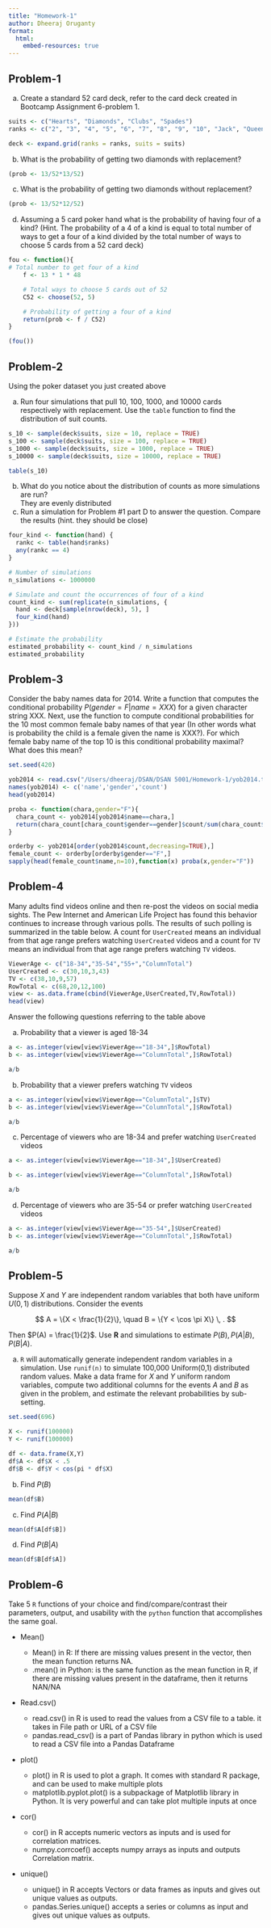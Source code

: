 ```yaml
---
title: "Homework-1"
author: Dheeraj Oruganty
format: 
  html: 
    embed-resources: true
---
```


## Problem-1  

a) Create a standard 52 card deck, refer to the card deck created in Bootcamp Assignment 6-problem 1.  

```r

suits <- c("Hearts", "Diamonds", "Clubs", "Spades")
ranks <- c("2", "3", "4", "5", "6", "7", "8", "9", "10", "Jack", "Queen", "King", "Ace")

deck <- expand.grid(ranks = ranks, suits = suits)
```

b) What is the probability of getting two diamonds with replacement?  

```r

(prob <- 13/52*13/52)
```

c) What is the probability of getting two diamonds without replacement?  
```r
(prob <- 13/52*12/52)

```


d) Assuming a 5 card poker hand what is the probability of having four of a kind? (Hint. The probability of a 4 of a kind is equal to total number of ways to get a four of a kind divided by the total number of ways to choose 5 cards from a 52 card deck)  

```r

fou <- function(){
# Total number to get four of a kind
    f <- 13 * 1 * 48

    # Total ways to choose 5 cards out of 52
    C52 <- choose(52, 5)

    # Probability of getting a four of a kind
    return(prob <- f / C52)
}

(fou())
```


## Problem-2 

Using the poker dataset you just created above

a) Run four simulations that pull 10, 100, 1000, and 10000 cards respectively with replacement. Use the `table` function to find the distribution of suit counts.  

```r

s_10 <- sample(deck$suits, size = 10, replace = TRUE)
s_100 <- sample(deck$suits, size = 100, replace = TRUE)
s_1000 <- sample(deck$suits, size = 1000, replace = TRUE)
s_10000 <- sample(deck$suits, size = 10000, replace = TRUE)

table(s_10)

```


b) What do you notice about the distribution of counts as more simulations are run?  
    They are evenly distributed
c) Run a simulation for Problem #1 part D to answer the question. Compare the results (hint. they should be close)  


```r

four_kind <- function(hand) {
  rankc <- table(hand$ranks)
  any(rankc == 4)
}

# Number of simulations
n_simulations <- 1000000

# Simulate and count the occurrences of four of a kind
count_kind <- sum(replicate(n_simulations, {
  hand <- deck[sample(nrow(deck), 5), ]
  four_kind(hand)
}))

# Estimate the probability
estimated_probability <- count_kind / n_simulations
estimated_probability

```

## Problem-3

Consider the baby names data for 2014. Write a function that
computes the conditional probability $P(gender = F | name = XXX)$ for a given
character string XXX. Next, use the function to compute conditional probabilities for the
10 most common female baby names of that year (In other words what is probability the child is a female given the name is XXX?). For which female baby name of
the top 10 is this conditional probability maximal? What does this mean?

```r
set.seed(420)

yob2014 <- read.csv("/Users/dheeraj/DSAN/DSAN 5001/Homework-1/yob2014.txt")
names(yob2014) <- c('name','gender','count')
head(yob2014)

```


```r
proba <- function(chara,gender="F"){
  chara_count <- yob2014[yob2014$name==chara,]
  return(chara_count[chara_count$gender==gender]$count/sum(chara_count$count))
}

orderby <- yob2014[order(yob2014$count,decreasing=TRUE),]
female_count <- orderby[orderby$gender=="F",]
sapply(head(female_count$name,n=10),function(x) proba(x,gender="F"))


```


## Problem-4 

Many adults find videos online and then re-post the videos on social media sights. The Pew Internet and American Life Project has found this behavior continues to increase through various polls. The results of such polling is summarized in the table below. A count for `UserCreated` means an individual from that age range prefers watching `UserCreated` videos and a count for `TV` means an individual from that age range prefers watching `TV` videos.

```r
ViewerAge <- c("18-34","35-54","55+","ColumnTotal")
UserCreated <- c(30,10,3,43)
TV <- c(38,10,9,57)
RowTotal <- c(68,20,12,100)
view <- as.data.frame(cbind(ViewerAge,UserCreated,TV,RowTotal))
head(view)
```

Answer the following questions referring to the table above

a) Probability that a viewer is aged 18-34 
```r
a <- as.integer(view[view$ViewerAge=="18-34",]$RowTotal)
b <- as.integer(view[view$ViewerAge=="ColumnTotal",]$RowTotal)

a/b
```

b) Probability that a viewer prefers watching `TV` videos 

```r
a <- as.integer(view[view$ViewerAge=="ColumnTotal",]$TV)
b <- as.integer(view[view$ViewerAge=="ColumnTotal",]$RowTotal)

a/b

```

c) Percentage of viewers who are 18-34 and prefer watching `UserCreated` videos  

```r
a <- as.integer(view[view$ViewerAge=="18-34",]$UserCreated)

b <- as.integer(view[view$ViewerAge=="ColumnTotal",]$RowTotal)

a/b

```

d) Percentage of viewers who are 35-54 or prefer watching `UserCreated` videos 
```r
a <- as.integer(view[view$ViewerAge=="35-54",]$UserCreated)
b <- as.integer(view[view$ViewerAge=="ColumnTotal",]$RowTotal)

a/b
```

## Problem-5 

Suppose $X$ and $Y$ are independent random variables that both have uniform $U(0,1)$ distributions. Consider the events

$$
A = \{X < \frac{1}{2}\}, \quad B = \{Y < \cos \pi X\} \, . 
$$

Then $P(A) = \frac{1}{2}$. Use __R__ and simulations to estimate $P(B), \, P(A|B), P(B|A)$. 

a) `R` will automatically generate independent random variables in a simulation. Use `runif(n)` to simulate 100,000 Uniform(0,1) distributed random values. Make a data frame for $X$ and $Y$ uniform random variables, compute two additional columns for the events $A$ and $B$ as given in the problem, and estimate the relevant probabilities by sub-setting.  
```r
set.seed(696)

X <- runif(100000)
Y <- runif(100000)

df <- data.frame(X,Y)
df$A <- df$X < .5
df$B <- df$Y < cos(pi * df$X)

```


b) Find $P(B)$  
```r

mean(df$B)
```

c) Find $P(A|B)$  
```r
mean(df$A[df$B])
```


d) Find $P(B|A)$  

```r

mean(df$B[df$A])
```

## Problem-6

Take 5 `R` functions of your choice and find/compare/contrast their parameters, output, and usability with the `python` function that accomplishes the same goal.  

- Mean()
    
    - Mean() in R: If there are missing values present in the vector, then the mean function returns NA.
    - .mean() in Python: is the same function as the mean function in R, if there are missing values present in the dataframe, then it returns NAN/NA

- Read.csv()
    - read.csv() in R is used to read the values from a CSV file to a table. it takes in File path or URL of a CSV file
    - pandas.read_csv() is a part of Pandas library in python which is used to read a CSV file into a Pandas Dataframe

- plot()
    - plot() in R is used to plot a graph. It comes with standard R package, and can be used to make multiple plots
    - matplotlib.pyplot.plot() is a subpackage of Matplotlib library in Python. It is very powerful and can take plot multiple inputs at once

- cor()
    - cor() in R accepts numeric vectors as inputs and is used for correlation matrices.
    - numpy.corrcoef() accepts numpy arrays as inputs and outputs Correlation matrix.

- unique()
    - unique() in R accepts Vectors or data frames as inputs and gives out unique values as outputs.
    - pandas.Series.unique() accepts a series or columns as input and gives out unique values as outputs.